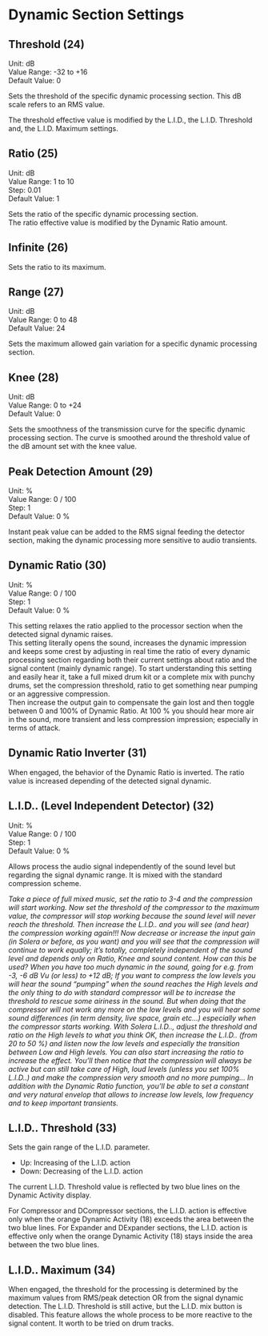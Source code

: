 # Dynamic Section Settings
## Threshold (24)
Unit: dB  
Value Range: -32 to +16  
Default Value: 0

Sets the threshold of the specific dynamic processing section. This dB scale refers to an RMS value.

The threshold effective value is modified by the L.I.D., the L.I.D. Threshold and, the L.I.D. Maximum settings.


## Ratio (25)
Unit: dB  
Value Range: 1 to 10  
Step: 0.01  
Default Value: 1

Sets the ratio of the specific dynamic processing section.  
The ratio effective value is modified by the Dynamic Ratio amount.


## Infinite (26)
Sets the ratio to its maximum.


## Range (27)
Unit: dB  
Value Range: 0 to 48  
Default Value: 24

Sets the maximum allowed gain variation for a specific dynamic processing section.


## Knee (28)
Unit: dB  
Value Range: 0 to +24  
Default Value: 0

Sets the smoothness of the transmission curve for the specific dynamic processing section. The curve is smoothed
around the threshold value of the dB amount set with the knee value.


## Peak Detection Amount (29)
Unit: %  
Value Range: 0 / 100  
Step: 1  
Default Value: 0 %

Instant peak value can be added to the RMS signal feeding the detector section, making the dynamic processing
more sensitive to audio transients.


## Dynamic Ratio (30)
Unit: %  
Value Range: 0 / 100  
Step: 1  
Default Value: 0 %

This setting relaxes the ratio applied to the processor section when the detected signal dynamic raises.  
This setting literally opens the sound, increases the dynamic impression and keeps some crest by adjusting in real time
the ratio of every dynamic processing section regarding both their current settings about ratio and the signal content
(mainly dynamic range). To start understanding this setting and easily hear it, take a full mixed drum kit or a complete mix
with punchy drums, set the compression threshold, ratio to get something near pumping or an aggressive compression.  
Then increase the output gain to compensate the gain lost and then toggle between 0 and 100% of Dynamic Ratio. At 100
% you should hear more air in the sound, more transient and less compression impression; especially in terms of attack.


## Dynamic Ratio Inverter (31)
When engaged, the behavior of the Dynamic Ratio is inverted. The ratio value is increased depending of the detected 
signal dynamic.


## L.I.D.. (Level Independent Detector) (32)
Unit: %  
Value Range: 0 / 100  
Step: 1  
Default Value: 0 %

Allows process the audio signal independently of the sound level but regarding the signal dynamic range. It is mixed
with the standard compression scheme.

:::{.callout-note}
*Take a piece of full mixed music, set the ratio to 3-4 and the compression will start working. Now set the threshold
of the compressor to the maximum value, the compressor will stop working because the sound level will never reach
the threshold. Then increase the L.I.D.. and you will see (and hear) the compression working again!!! Now decrease or increase
the input gain (in Solera or before, as you want) and you will see that the compression will continue to work equally; it’s totally,
completely independent of the sound level and depends only on Ratio, Knee and sound content.
How can this be used? When you have too much dynamic in the sound, going for e.g. from -3, -6 dB Vu (or less) to +12 dB; If you
want to compress the low levels you will hear the sound “pumping” when the sound reaches the High levels and the only thing
to do with standard compressor will be to increase the threshold to rescue some airiness in the sound. But when doing that
the compressor will not work any more on the low levels and you will hear some sound differences (in term density, live space,
grain etc...) especially when the compressor starts working. With Solera L.I.D.., adjust the threshold and ratio on the High levels
to what you think OK, then increase the L.I.D.. (from 20 to 50 %) and listen now the low levels and especially the transition between Low and High levels. You can also start increasing the ratio to increase the effect. You’ll then notice that the compression
will always be active but can still take care of High, loud levels (unless you set 100% L.I.D..) and make the compression very
smooth and no more pumping... In addition with the Dynamic Ratio function, you’ll be able to set a constant and very natural
envelop that allows to increase low levels, low frequency and to keep important transients.*
:::

## L.I.D.. Threshold (33)
Sets the gain range of the L.I.D. parameter.

- Up: Increasing of the L.I.D. action
- Down: Decreasing of the L.I.D. action

The current L.I.D. Threshold value is reflected by two blue lines on the Dynamic Activity display.

For Compressor and DCompressor sections, the L.I.D. action is effective only when the orange Dynamic Activity (18)
exceeds the area between the two blue lines. For Expander and DExpander sections, the L.I.D. action is effective
only when the orange Dynamic Activity (18) stays inside the area between the two blue lines.


## L.I.D.. Maximum (34)
When engaged, the threshold for the processing is determined by the maximum values from RMS/peak detection
OR from the signal dynamic detection. The L.I.D. Threshold is still active, but the L.I.D. mix button is disabled. This
feature allows the whole process to be more reactive to the signal content. It worth to be tried on drum tracks.

